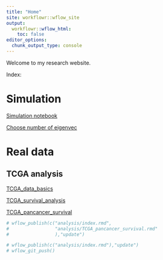 ```yaml
---
title: "Home"
site: workflowr::wflow_site
output:
  workflowr::wflow_html:
    toc: false
editor_options:
  chunk_output_type: console
---
```


Welcome to my research website.

Index:

# Simulation

[Simulation notebook](simulation_notebook.html)

[Choose number of eigenvec](choose_eigenvec_number.html)

# Real data

## TCGA analysis

[TCGA_data_basics](TCGA_data_basics.html)

[TCGA_survival_analysis](TCGA_survival_analysis.html)

[TCGA_pancancer_survival](TCGA_pancancer_survival.html)

```r
# wflow_publish(c("analysis/index.rmd",
#                 "analysis/TCGA_pancancer_survival.rmd"
#                 ),"update")

# wflow_publish(c("analysis/index.rmd"),"update")
# wflow_git_push()
```

